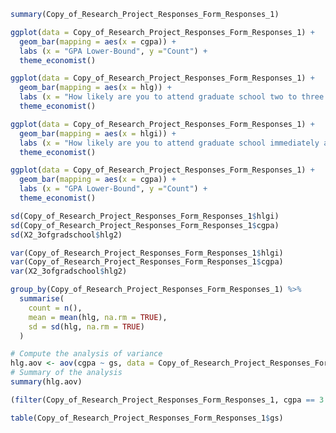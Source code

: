 

```{r}
summary(Copy_of_Research_Project_Responses_Form_Responses_1)
```
```{r}
ggplot(data = Copy_of_Research_Project_Responses_Form_Responses_1) +
  geom_bar(mapping = aes(x = cgpa)) +
  labs (x = "GPA Lower-Bound", y ="Count") +
  theme_economist()
```

```{r}
ggplot(data = Copy_of_Research_Project_Responses_Form_Responses_1) +
  geom_bar(mapping = aes(x = hlg)) +
  labs (x = "How likely are you to attend graduate school two to three years after graduation?", y ="Count") +
  theme_economist()
```

```{r}
ggplot(data = Copy_of_Research_Project_Responses_Form_Responses_1) +
  geom_bar(mapping = aes(x = hlgi)) +
  labs (x = "How likely are you to attend graduate school immediately after graduation?", y ="Count") +
  theme_economist()
```



```{r}
ggplot(data = Copy_of_Research_Project_Responses_Form_Responses_1) +
  geom_bar(mapping = aes(x = cgpa)) +
  labs (x = "GPA Lower-Bound", y ="Count") +
  theme_economist()
```


```{r}
sd(Copy_of_Research_Project_Responses_Form_Responses_1$hlgi)
sd(Copy_of_Research_Project_Responses_Form_Responses_1$cgpa)
sd(X2_3ofgradschool$hlg2)
```
```{r}
var(Copy_of_Research_Project_Responses_Form_Responses_1$hlgi)
var(Copy_of_Research_Project_Responses_Form_Responses_1$cgpa)
var(X2_3ofgradschool$hlg2)
```

```{r}
group_by(Copy_of_Research_Project_Responses_Form_Responses_1) %>%
  summarise(
    count = n(),
    mean = mean(hlg, na.rm = TRUE),
    sd = sd(hlg, na.rm = TRUE)
  )

```


```{r}
# Compute the analysis of variance
hlg.aov <- aov(cgpa ~ gs, data = Copy_of_Research_Project_Responses_Form_Responses_1)
# Summary of the analysis
summary(hlg.aov)
```

```{r}
(filter(Copy_of_Research_Project_Responses_Form_Responses_1, cgpa == 3.5 | cgpa == 3.75))


```

```{r}
table(Copy_of_Research_Project_Responses_Form_Responses_1$gs)
```

